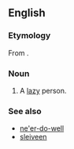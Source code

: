 ==English==

===Etymology===
From {{etyl|ga|en}} {{m|ga|aindeiseoir||sickly person, wretch}}.

===Noun===
{{en-noun}}

# {{label|en|Canada|Newfoundland}} A [[lazy]] person.

===See also===
* [[ne'er-do-well]]
* [[sleiveen]]